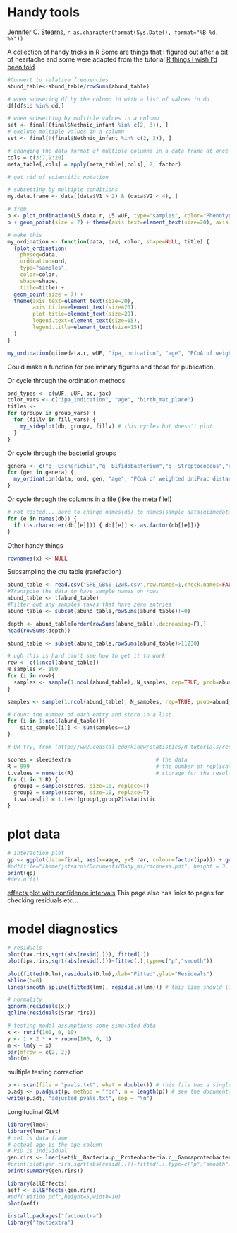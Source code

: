 Handy tools
========================================================
Jennifer C. Stearns,
`r as.character(format(Sys.Date(), format="%B %d, %Y"))`

A collection of handy tricks in R
Some are things that I figured out after a bit of heartache and some were adapted from the tutorial [R things I wish I'd been told](http://reganmian.net/blog/2014/10/14/starting-data-analysiswrangling-with-r-things-i-wish-id-been-told/)

```r
#Convert to relative frequencies
abund_table<-abund_table/rowSums(abund_table)

# when subseting df by the column id with a list of values in dd
df[df$id %in% dd,]

# when subsetting by multiple values in a column
set <- final[(final$Nethnic_infant %in% c(2, 3)), ]
# exclude multiple values in a column
set <- final[!(final$Nethnic_infant %in% c(2, 3)), ]

# changing the data format of multiple columns in a data frame at once
cols = c(3:7,9:20)
meta_table[,cols] = apply(meta_table[,cols], 2, factor)

# get rid of scientific notation

# subsetting by multiple conditions
my.data.frame <- data[(data$V1 > 2) & (data$V2 < 4), ]
```


```r
# from
p <- plot_ordination(L5.data.r, L5.wUF, type="samples", color="Phenotype")
p + geom_point(size = 7) + theme(axis.text=element_text(size=20), axis.title=element_text(size=20),plot.title=element_text(size=20), legend.text=element_text(size=15), legend.title=element_text(size=15)) + scale_color_manual(values=c("#a6611a","#80cdc1","#dfc27d","#018571"))

# make this
my_ordination <- function(data, ord, color, shape=NULL, title) {
  (plot_ordination(
    physeq=data, 
    ordination=ord, 
    type="samples", 
    color=color, 
    shape=shape, 
    title=title) +
  geom_point(size = 7) + 
  theme(axis.text=element_text(size=20), 
        axis.title=element_text(size=20),
        plot.title=element_text(size=20),
        legend.text=element_text(size=15),
        legend.title=element_text(size=15))
  )
}

my_ordination(qiimedata.r, wUF, "ipa_indication", "age", "PCoA of weighted UniFrac distances") # this works
```

Could make a function for preliminary figures and those for publication.

Or cycle through the ordination methods
```r
ord_types <- c(wUF, uUF, bc, jac)
color_vars <- c("ipa_indication", "age", "birth_mat_place")
titles <- 
for (groupv in group_vars) {
  for (fillv in fill_vars) {
    my_sideplot(db, groupv, fillv) # this cycles but doesn't plot
  }
}
```

Or cycle through the bacterial groups
```r
genera <- c("g__Escherichia","g__Bifidobacterium","g__Streptococcus","g__Bacteroides","f__Enterobacteriaceae","g__Ruminococcus") # or make this list automatically with for (e in names(sample_data(qiimedata.r)[g__Escherichia:g__Ruminococcus])) {do something} or whatever (not tested)
for (gen in genera) {
  my_ordination(data, ord, gen, "age", "PCoA of weighted UniFrac distances")
}
```

Or cycle through the columns in a file (like the meta file!)
```r
# not tested... have to change names(db) to names(sample_data(qiimedata)) etc.
for (e in names(db)) {
  if (is.character(db[[e]])) { db[[e]] <- as.factor(db[[e]])}
}
```

Other handy things
```r
rownames(x) <- NULL
```

Subsampling the otu table (rarefaction)
```r
abund_table <- read.csv("SPE_GBS0-12wk.csv",row.names=1,check.names=FALSE)
#Transpose the data to have sample names on rows
abund_table <- t(abund_table)
#Filter out any samples taxas that have zero entries 
abund_table <- subset(abund_table,rowSums(abund_table)!=0)

depth <- abund_table[order(rowSums(abund_table),decreasing=F),]
head(rowSums(depth))

abund_table <- subset(abund_table,rowSums(abund_table)>11230)

# ugh this is hard can't see how to get it to work
row <- c(1:ncol(abund_table))
N_samples <- 100
for (i in row){
  samples <- sample(1:ncol(abund_table), N_samples, rep=TRUE, prob=abund_table[i,])
}

samples <- sample(1:ncol(abund_table), N_samples, rep=TRUE, prob=abund_table[1,])

# Count the number of each entry and store in a list.
for (i in 1:ncol(abund_table)){
    site_sample[[i]] <- sum(samples==i)
}

# OR try, from (http://ww2.coastal.edu/kingw/statistics/R-tutorials/resample.html)

scores = sleep$extra                           # the data
R = 999                                        # the number of replicates
t.values = numeric(R)                          # storage for the results
for (i in 1:R) {
  group1 = sample(scores, size=10, replace=T)
  group2 = sample(scores, size=10, replace=T)
  t.values[i] = t.test(group1,group2)$statistic
}

```

# plot data
```r
# interaction plot
gp <- ggplot(data=final, aes(x=aage, y=S.rar, colour=factor(ipa))) + geom_point() + stat_smooth(method = "glm") + theme(axis.title.x = element_blank()) + theme(axis.title.y = element_blank()) + scale_color_manual(values = c("#a6611a","#41b6c4","#225ea8"))
#pdf(file="/home/jstearns/Documents/Baby_mi/richness.pdf", height = 3, width = 5)
print(gp)
#dev.off()
```
[effects plot with confidence intervals](http://www.r-bloggers.com/plotting-regression-curves-with-confidence-intervals-for-lm-glm-and-glmm-in-r/) This page also has links to pages for checking residuals etc...


# model diagnostics
```r
# residuals
plot(tax.rirs,sqrt(abs(resid(.))), fitted(.))
plot(ipa.rirs,sqrt(abs(resid(.)))~fitted(.),type=c("p","smooth"))

plot(fitted(D.lm),residuals(D.lm),xlab="Fitted",ylab="Residuals")
abline(h=0)
lines(smooth.spline(fitted(lmm), residuals(lmm))) # this line should line up with the h=0 line

# normality
qqnorm(residuals(x))
qqline(residuals(Srar.rirs))

# testing model assumptions some simulated data
x <- runif(100, 0, 10)
y <- 1 + 2 * x + rnorm(100, 0, 1)
m <- lm(y ~ x)
par(mfrow = c(2, 2))
plot(m)

```

multiple testing correction
```r
p <- scan(file = "pvals.txt", what = double()) # this file has a single column of p-values
p.adj <- p.adjust(p, method = "fdr", n = length(p)) # see the documentation for methods
write(p.adj, "adjusted_pvals.txt", sep = "\n")
```

Longitudinal GLM
```r
library(lme4)
library(lmerTest)
# set is data frame
# actual age is the age column
# PID is individual 
gen.rirs <- lmer(set$k__Bacteria.p__Proteobacteria.c__Gammaproteobacteria.o__Enterobacteriales.f__Enterobacteriaceae.g__Escherichia ~ actual_age + (1 + actual_age | PID))
#print(plot(gen.rirs,sqrt(abs(resid(.)))~fitted(.),type=c("p","smooth")))
print(summary(gen.rirs))

library(allEffects)
aeff <- allEffects(gen.rirs)
#pdf("Bifido.pdf",height=5,width=10)
plot(aeff)

```

```r
install.packages("factoextra")
library("factoextra")
```

